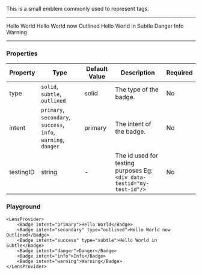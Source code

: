 
This is a small emblem commonly used to represent tags.

---

<LensProvider>
    <Badge intent="primary">Hello World</Badge>
    <Badge intent="secondary" type="outlined">Hello World now Outlined</Badge>
    <Badge intent="success" type="subtle">Hello World in Subtle</Badge>
    <Badge intent="danger">Danger</Badge>
    <Badge intent="info">Info</Badge>
    <Badge intent="warning">Warning</Badge>
</LensProvider>

---

### Properties

|Property|Type|Default Value|Description|Required|
|---|---|---|---|---|
|type|`solid`, `subtle`, `outlined` |solid | The type of the badge.|No|
|intent|`primary`, `secondary`, `success`, <br/>`info`, `warning`, `danger`|primary | The intent of the badge.|No|
|testingID| string | - | The id used for testing purposes Eg:<br/>`<div data-testid="my-test-id"/>` |No|

### Playground

```tsx live
<LensProvider>
    <Badge intent="primary">Hello World</Badge>
    <Badge intent="secondary" type="outlined">Hello World now Outlined</Badge>
    <Badge intent="success" type="subtle">Hello World in Subtle</Badge>
    <Badge intent="danger">Danger</Badge>
    <Badge intent="info">Info</Badge>
    <Badge intent="warning">Warning</Badge>
</LensProvider>
```